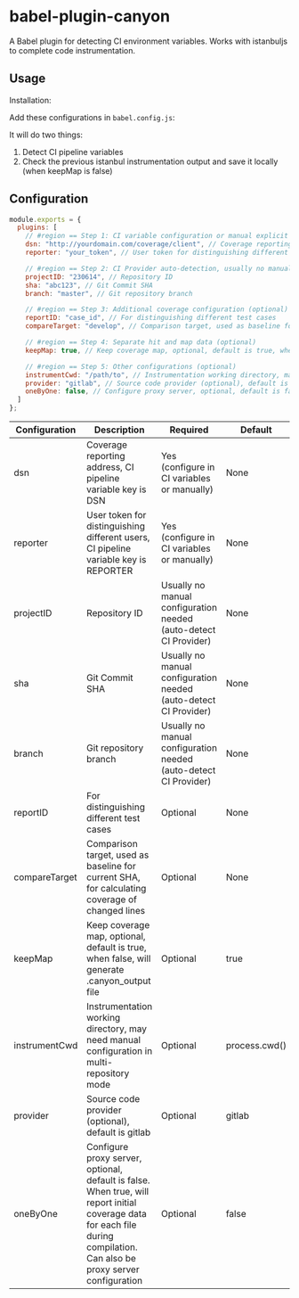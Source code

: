 # babel-plugin-canyon

A Babel plugin for detecting CI environment variables. Works with istanbuljs to complete code instrumentation.

## Usage

Installation:

Add these configurations in `babel.config.js`:

It will do two things:

1. Detect CI pipeline variables
2. Check the previous istanbul instrumentation output and save it locally (when keepMap is false)

## Configuration

```js filename="babel.config.js" {3-66} copy
module.exports = {
  plugins: [
    // #region == Step 1: CI variable configuration or manual explicit configuration
    dsn: "http://yourdomain.com/coverage/client", // Coverage reporting address, CI pipeline variable key is DSN
    reporter: "your_token", // User token for distinguishing different users, CI pipeline variable key is REPORTER

    // #region == Step 2: CI Provider auto-detection, usually no manual configuration needed, see Support Provider documentation
    projectID: "230614", // Repository ID
    sha: "abc123", // Git Commit SHA
    branch: "master", // Git repository branch

    // #region == Step 3: Additional coverage configuration (optional)
    reportID: "case_id", // For distinguishing different test cases
    compareTarget: "develop", // Comparison target, used as baseline for current SHA, for calculating coverage of changed lines

    // #region == Step 4: Separate hit and map data (optional)
    keepMap: true, // Keep coverage map, optional, default is true, when false, will generate .canyon_output file!!!

    // #region == Step 5: Other configurations (optional)
    instrumentCwd: "/path/to", // Instrumentation working directory, may need manual configuration in multi-repository mode
    provider: "gitlab", // Source code provider (optional), default is gitlab
    oneByOne: false, // Configure proxy server, optional, default is false. When true, will report initial coverage data for each file during compilation. Can also be proxy server configuration.
  ]
};
```

| Configuration | Description | Required | Default |
| --- | --- | --- | --- |
| dsn | Coverage reporting address, CI pipeline variable key is DSN | Yes (configure in CI variables or manually) | None |
| reporter | User token for distinguishing different users, CI pipeline variable key is REPORTER | Yes (configure in CI variables or manually) | None |
| projectID | Repository ID | Usually no manual configuration needed (auto-detect CI Provider) | None |
| sha | Git Commit SHA | Usually no manual configuration needed (auto-detect CI Provider) | None |
| branch | Git repository branch | Usually no manual configuration needed (auto-detect CI Provider) | None |
| reportID | For distinguishing different test cases | Optional | None |
| compareTarget | Comparison target, used as baseline for current SHA, for calculating coverage of changed lines | Optional | None |
| keepMap | Keep coverage map, optional, default is true, when false, will generate .canyon_output file | Optional | true |
| instrumentCwd | Instrumentation working directory, may need manual configuration in multi-repository mode | Optional | process.cwd() |
| provider | Source code provider (optional), default is gitlab | Optional | gitlab |
| oneByOne | Configure proxy server, optional, default is false. When true, will report initial coverage data for each file during compilation. Can also be proxy server configuration | Optional | false |
